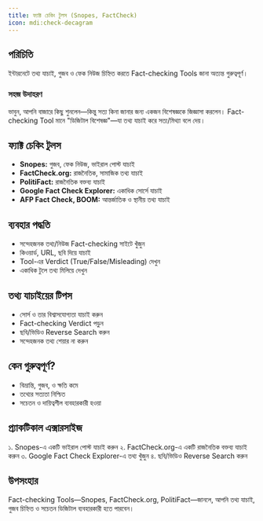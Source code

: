 ```yaml
---
title: ফ্যাক্ট চেকিং টুলস (Snopes, FactCheck)
icon: mdi:check-decagram
---
```


## পরিচিতি

ইন্টারনেটে তথ্য যাচাই, গুজব ও ফেক নিউজ চিহ্নিত করতে Fact-checking Tools জানা অত্যন্ত গুরুত্বপূর্ণ।

### সহজ উদাহরণ
ভাবুন, আপনি বাজারে কিছু শুনলেন—কিন্তু সত্য কিনা জানার জন্য একজন বিশেষজ্ঞকে জিজ্ঞাসা করলেন। Fact-checking Tool মানে "ডিজিটাল বিশেষজ্ঞ"—যা তথ্য যাচাই করে সত্য/মিথ্যা বলে দেয়।

## ফ্যাক্ট চেকিং টুলস

- **Snopes:** গুজব, ফেক নিউজ, ভাইরাল পোস্ট যাচাই
- **FactCheck.org:** রাজনৈতিক, সামাজিক তথ্য যাচাই
- **PolitiFact:** রাজনৈতিক বক্তব্য যাচাই
- **Google Fact Check Explorer:** একাধিক সোর্সে যাচাই
- **AFP Fact Check, BOOM:** আন্তর্জাতিক ও স্থানীয় তথ্য যাচাই

## ব্যবহার পদ্ধতি

- সন্দেহজনক তথ্য/নিউজ Fact-checking সাইটে খুঁজুন
- কিওয়ার্ড, URL, ছবি দিয়ে যাচাই
- Tool-এর Verdict (True/False/Misleading) দেখুন
- একাধিক টুলে তথ্য মিলিয়ে দেখুন

## তথ্য যাচাইয়ের টিপস

- সোর্স ও তার বিশ্বাসযোগ্যতা যাচাই করুন
- Fact-checking Verdict পড়ুন
- ছবি/ভিডিও Reverse Search করুন
- সন্দেহজনক তথ্য শেয়ার না করুন

## কেন গুরুত্বপূর্ণ?

- বিভ্রান্তি, গুজব, ও ক্ষতি কমে
- তথ্যের সত্যতা নিশ্চিত
- সচেতন ও দায়িত্বশীল ব্যবহারকারী হওয়া

## প্র্যাকটিকাল এক্সারসাইজ

১. Snopes-এ একটি ভাইরাল পোস্ট যাচাই করুন
২. FactCheck.org-এ একটি রাজনৈতিক বক্তব্য যাচাই করুন
৩. Google Fact Check Explorer-এ তথ্য খুঁজুন
৪. ছবি/ভিডিও Reverse Search করুন

## উপসংহার

Fact-checking Tools—Snopes, FactCheck.org, PolitiFact—জানলে, আপনি তথ্য যাচাই, গুজব চিহ্নিত ও সচেতন ডিজিটাল ব্যবহারকারী হতে পারবেন।
